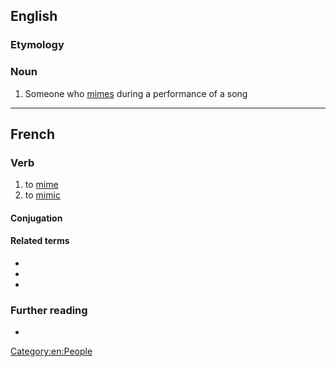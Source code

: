 ==English==

===Etymology===
{{suffix|en|mime|er}}

===Noun===
{{en-noun}}

# Someone who [[mime]]s during a performance of a song

----

==French==

===Verb===
{{fr-verb}}

# to [[mime]]
# to [[mimic]]

====Conjugation====
{{fr-conj-auto}}

====Related terms====
* {{l|fr|mime}}
* {{l|fr|mimétisme}}
* {{l|fr|mimique}}

===Further reading===
* {{R:TLFi}}

[[Category:en:People]]